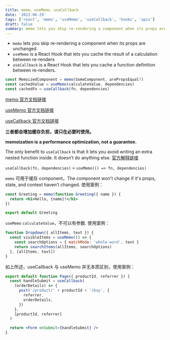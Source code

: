 ```yaml
---
title: memo、useMemo、useCallback
date: '2023-06-29'
tags: ['react', 'memo', 'useMemo', 'useCallback', 'hooks', 'apis']
draft: false
summary: memo lets you skip re-rendering a component when its props are unchanged; useMemo is a React Hook that lets you cache the result of a calculation between re-renders; useCallback is a React Hook that lets you cache a function definition between re-renders.
---
```


- `memo` lets you skip re-rendering a component when its props are unchanged.
- `useMemo` is a React Hook that lets you cache the result of a calculation between re-renders
- `useCallback` is a React Hook that lets you cache a function definition between re-renders.

```jsx
const MemoizedComponent = memo(SomeComponent, arePropsEqual?)
const cachedValue = useMemo(calculateValue, dependencies)
const cachedFn = useCallback(fn, dependencies)
```

[memo 官方文档链接](https://react.dev/reference/react/memo)

[useMemo 官方文档链接](https://react.dev/reference/react/useMemo)

[useCallback 官方文档链接](https://react.dev/reference/react/useCallback)

**三者都会增加缓存负担，请只在必要时使用。**

**memoization is a performance optimization, not a guarantee.**

The only benefit to `useCallback` is that it lets you avoid writing an extra nested function inside. It doesn’t do anything else. [官方解释链接](https://react.dev/reference/react/useMemo#memoizing-a-function)

`useCallback(fn, dependencies)` = `useMemo(() => fn, dependencies)`

`memo` 可用于缓存 component，The component won't change if it's props, state, and context haven’t changed. 使用案例：

```jsx
const Greeting = memo(function Greeting({ name }) {
  return <h1>Hello, {name}!</h1>
})

export default Greeting
```

`useMemo` `calculateValue`，不可以有参数. 使用案例：

```jsx
function Dropdown({ allItems, text }) {
  const visibleItems = useMemo(() => {
    const searchOptions = { matchMode: 'whole-word', text }
    return searchItems(allItems, searchOptions)
  }, [allItems, text])
}
```

如上所述，useCallback 与 useMemo 并无本质区别，使用案例：

```jsx
export default function Page({ productId, referrer }) {
  const handleSubmit = useCallback(
    (orderDetails) => {
      post('/product/' + productId + '/buy', {
        referrer,
        orderDetails,
      })
    },
    [productId, referrer]
  )

  return <Form onSubmit={handleSubmit} />
}
```
